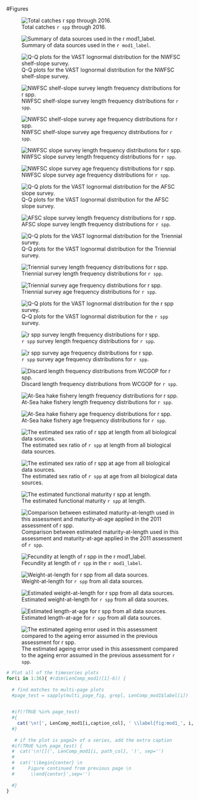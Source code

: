 

<!-- ====================================================================== -->
<!-- **************************             ******************************* --> 
<!-- **************************BEGIN FIGURES******************************* --> 
<!-- **************************             ******************************* -->
<!-- ====================================================================== -->

#Figures

<!-- ====================================================================== --> 
<!-- *********************INTRODUCTION FIGURES***************************** --> 
<!-- ====================================================================== --> 
  
<!-- 
![Map showing the state boundary lines for management of the recreational fishing fleets.  CRFS Districts 1-6 in California are presented as well as the WDFW Recreational Management Areas in Washington.  Florence, OR is shown as a potential location of model stratification. \label{fig:boundary_map}](Figures/boundary_map.png) 
-->

<!-- ********************************************************************** --> 
<!-- ******************Commercial landings FIGURES************************* --> 
<!-- *************************  FIGURE 1  ********************************* -->
<!-- ********************************************************************** --> 
  
![Total catches `r spp` through 2016. \label{fig:Catch}](r4ss/plots_mod1/catch2 landings stacked.png)
  
\FloatBarrier



<!-- ********************************************************************** --> 
<!-- *************************Data FIGURES********************************* --> 
<!-- *************************  FIGURE 2  ********************************* -->
<!-- ********************************************************************** -->
  
![Summary of data sources used in the `r mod1_label`. \label{fig:data_plot}](r4ss/plots_mod1/data_plot.png)

\FloatBarrier


<!-- ********************************************************************** 
<!-- ****************Length and Age Composition FIGURES******************** --> 
<!-- ********************************************************************** -->

![Q-Q plots for the VAST lognormal distribution for the NWFSC shelf-slope survey. \label{fig:nw_qq}](Figures/Q-Q_plot_combo.jpg)

\FloatBarrier

![NWFSC shelf-slope survey length frequency distributions for `r spp`. \label{fig:nw_Length}](Figures/NWFSCcombo_Lengths.png)

\FloatBarrier

![NWFSC shelf-slope survey age frequency distributions for `r spp`. \label{fig:nw_Age}](Figures/NWFSCcombo_Ages.png)

\FloatBarrier


<!--  ![Q-Q plots for the VAST lognormal distribution for the NWFSC slope survey. \label{fig:nw_slope_qq}](Figures/Q-Q_plot_nw_slope.jpg)-->
![NWFSC slope survey length frequency distributions for `r spp`. \label{fig:nw_slope_Length}](Figures/NWslope_Lengths.png)

\FloatBarrier

![NWFSC slope survey age frequency distributions for `r spp`. \label{fig:nw_slope_Age}](Figures/NWslope_Ages.png)

\FloatBarrier


![Q-Q plots for the VAST lognormal distribution for the AFSC slope survey. \label{fig:afsc_qq}](Figures/Q-Q_plot_afsc.jpg)

\FloatBarrier

![AFSC slope survey length frequency distributions for `r spp`. \label{fig:afsc_Length}](Figures/AFSCslope_Lengths.png)

\FloatBarrier


![Q-Q plots for the VAST lognormal distribution for the Triennial survey. \label{fig:tri_qq}](Figures/Q-Q_plot_triennial.jpg)

\FloatBarrier

![Triennial survey length frequency distributions for `r spp`. \label{fig:Tri_Length}](Figures/Triennial_Lengths.png)

\FloatBarrier

![Triennial survey age frequency distributions for `r spp`. \label{fig:Tri_Age}](Figures/Triennial_Ages.png)

\FloatBarrier


![Q-Q plots for the VAST lognormal distribution for the `r spp` survey. \label{fig:pop_qq}](Figures/Q-Q_plot_pop.jpg)

\FloatBarrier

![`r spp` survey length frequency distributions for `r spp`. \label{fig:POP_Length}](Figures/POP_lengths.png)

\FloatBarrier

![`r spp` survey age frequency distributions for `r spp`. \label{fig:POP_Age}](Figures/POP_ages.png)

\FloatBarrier










<!-- ****************************************************************************** --> 
<!-- *****************Commercial Comps & Discards FIGURES************************** --> 
<!-- ****************************************************************************** -->

![Discard length frequency distributions from WCGOP for `r spp`. \label{fig:WCGOP_discard}](Figures/discardLengthComps.png)

\FloatBarrier

<!--
![Commercial fishery length frequency distributions for `r spp`. \label{fig:Comm_Length}](Figures/Commercial_Lengths.png)

![Commercial fishery age frequency distributions for `r spp`. \label{fig:Comm_Age}](Figures/Commercial_Ages.png)
-->

![At-Sea hake fishery length frequency distributions for `r spp`. \label{fig:ASHOP_Length}](Figures/ASHOP_lengths.png)

\FloatBarrier

![At-Sea hake fishery age frequency distributions for `r spp`. \label{fig:ASHOP_Age}](Figures/ASHOP_ages.png)

\FloatBarrier


<!-- ====================================================================== -->
<!-- *****************                             ************************ -->
<!-- *****************START BIOLOGICAL DATA FIGURES************************ --> 
<!-- *****************                            ************************ -->
<!-- ====================================================================== -->

<!-- ********************************************************************** -->
<!-- *****************Maturity and Fecundity FIGURES*********************** --> 
<!-- ********************************************************************** -->
![The estimated sex ratio of `r spp` at length from all biological data sources. \label{fig:sexratio}](Figures/allSexRatios.png)

![The estimated sex ratio of `r spp` at age from all biological data sources. \label{fig:sexratio_Age}](Figures/allSexRatiosAge.png)

![The estimated functional maturity `r spp` at length. \label{fig:mat}](Figures/Functional_Maturity.png)

![Comparison between estimated maturity-at-length used in this assessment and maturity-at-age applied in the 2011 assessment of `r spp`. \label{fig:mat_compare}](Figures/Maturity_Comparison.png)

![Fecundity at length of `r spp` in the `r mod1_label`. \label{fig:fecundity}](r4ss/plots_mod1/bio9_fecundity_len.png)
  
  
\FloatBarrier 


<!-- ********************************************************************** -->
<!-- **********************Weight-Length FIGURES*************************** --> 
<!-- ********************************************************************** -->

![Weight-at-length for `r spp` from all data sources. \label{fig:Wt_len}](Figures/weightAtLengthBySource.png)

![Estimated weight-at-length for `r spp` from all data sources. \label{fig:Wt_len_pred}](Figures/weightAtLengthPred.png)

<!-- ********************************************************************** -->
<!-- **********************Length-at-Age FIGURES*************************** --> 
<!-- ********************************************************************** -->

![Estimated length-at-age for `r spp` from all data sources. \label{fig:Len_Age}](Figures/LengthAgeAll.png)

<!-- ********************************************************************** -->
<!-- ****************Aging Precision and Bias FIGURES********************** --> 
<!-- ********************************************************************** -->

![The estimated ageing error used in this assessment compared to the ageing error assumed in the previous assessment for `r spp`. \label{fig:Age_Error}](Figures/Ageing_Error.png)


  
<!-- ***********MODEL 1**************************************************** -->
  
```r
# Plot all of the timeseries plots
for(i in 1:36){ #(dim(LenComp_mod1)[1]-6)) {
  
  # find matches to multi-page plots
  #page_test = sapply(multi_page_fig, grepl, LenComp_mod1$label[i])
  

  #if(!TRUE %in% page_test)
  #{
    cat('\n![', LenComp_mod1[i,caption_col], ' \\label{fig:mod1_', i, '_', LenComp_mod1[i, label_col], '}](', LenComp_mod1[i, path_col], ')\n', sep='')
  #} 
  
   # if the plot is page2+ of a series, add the extra caption
  #if(TRUE %in% page_test) {
  #  cat('\n![](', LenComp_mod1[i, path_col], ')', sep='')
  #  
  #  cat('\\begin{center} \n
  #     Figure continued from previous page \n
  #      \\end{center}',sep='')
    
  #}
}
```



\FloatBarrier

<!--RESEARCH Age and lengh composition figures-->
  
  
  
  



\FloatBarrier

<!-- ********************************************************************** -->
<!-- **********************Age structure FIGURES*************************** --> 
<!-- ********************************************************************** -->
  
  
  
  
  
  
  
  

  
  
  
  
  
  
<!-- ====================================================================== -->
<!-- ******************                           ************************* -->
<!-- ******************END BIOLOGICAL DATA FIGURES************************* --> 
<!-- ******************                           ************************* -->
<!-- ====================================================================== -->
  
  
  
  
  
  
  
  
  
  
\FloatBarrier

<!-- ********************************************************************** -->
<!-- ***********History of modelleing approaches FIGURES******************* --> 
<!-- ********************************************************************** -->
  
  
  
  
  
<!-- ********************************************************************** -->
<!-- ****************STAR PANEL Recommendations FIGURES******************** --> 
<!-- ********************************************************************** -->
  
  
  
  
  
<!-- ********************************************************************** -->
<!-- ****************Model description section FIGURES********************* --> 
<!-- ********************************************************************** -->
  
  
  
  
\FloatBarrier

<!-- ====================================================================== -->
<!-- *********************BASE MODEL FIGURES******************************* -->
<!-- ====================================================================== -->
  
<!-- ***********MODEL 1 BASE MODEL FIGURES********************************* --> 
  
  
\FloatBarrier


  
  
  
  
<!-- ********************************************************************** -->
<!-- ****************Uncertainty and Sensitivity FIGURES******************* -->
<!-- ********************************************************************** -->
  
<!-- ***********MODEL 1 Uncertainty and Sensitivity FIGURES**************** --> 
  
  
  
  
  
  
  
<!-- ********************************************************************** -->
<!-- *****************Retrospective analysis FIGURES*********************** -->
<!-- ********************************************************************** -->

<!-- ***********MODEL 1 Retrospective analysis FIGURE********************** --> 
  
  
  
  
\FloatBarrier





<!-- ********************************************************************** -->
<!-- ******************Likelihood profile FIGURES************************** --> 
<!-- ********************************************************************** -->
  
<!-- ***********R0 Likelihood profile FIGURES****************************** --> 
  
  
<!-- ***********M Likelihood profile FIGURES******************************* -->
  
  
  
<!-- ***********h Likelihood profile FIGURES******************************* -->
  
  
\FloatBarrier

<!-- ***********Post-STAR M Likelihood profile FIGURES********************* -->
  
  
  
  
  
  
  
<!-- ********************************************************************** -->
<!-- *********************REFERENCE POINTS FIGURES************************* --> 
<!-- ********************************************************************** -->
  
<!-- ***********MODEL 1 REFERENCE POINTS FIGURES*************************** --> 
  
  
  
\FloatBarrier

  
  
<!-- ********************************************************************** --> 
<!-- *************************FORECAST FIGURES***************************** --> 
<!-- ********************************************************************** --> 
  
\newpage

